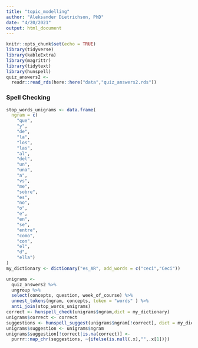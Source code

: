 ```yaml
---
title: "topic_modelling"
author: "Aleksander Dietrichson, PhD"
date: "4/20/2021"
output: html_document
---
```


```r
knitr::opts_chunk$set(echo = TRUE)
library(tidyverse)
library(kableExtra)
library(magrittr)
library(tidytext)
library(hunspell)
quiz_answers2 <- 
  readr::read_rds(here::here("data","quiz_answers2.rds"))


```

### Spell Checking

```r
stop_words_unigrams <- data.frame(
  ngram = c(
    "que",
    "y",
    "de",
    "la",
    "los",
    "las",
    "al",
    "del",
    "un",
    "una",
    "a",
    "vs",
    "me",
    "sobre",
    "es",
    "no",
    "o",
    "e",
    "en",
    "se",
    "entre",
    "como",
    "con",
    "el",
    "d",
    "ella")
)
my_dictionary <- dictionary("es_AR", add_words = c("ceci","Ceci"))

unigrams <-
  quiz_answers2 %>%
  ungroup %>% 
  select(concepts, question, week_of_course) %>% 
  unnest_tokens(ngram, concepts, token = "words" ) %>% 
  anti_join(stop_words_unigrams) 
correct <- hunspell_check(unigrams$ngram,dict = my_dictionary)
unigrams$correct <- correct
suggestions <- hunspell_suggest(unigrams$ngram[!correct], dict = my_dictionary)
unigrams$suggestion <- unigrams$ngram
unigrams$suggestion[!correct|is.na(correct)] <- 
  purrr::map_chr(suggestions, ~{ifelse(is.null(.x),"",.x[1])}) 
```

